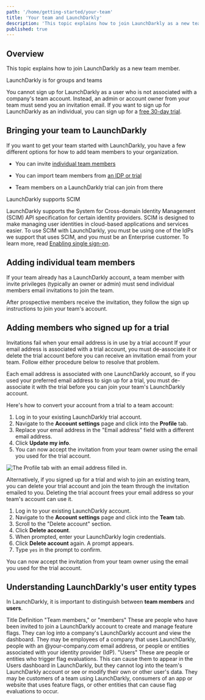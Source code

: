 ```yaml
---
path: '/home/getting-started/your-team'
title: 'Your team and LaunchDarkly'
description: 'This topic explains how to join LaunchDarkly as a new team member.'
published: true
---
```


## Overview

This topic explains how to join LaunchDarkly as a new team member.

<Callout intent="alert">
  <CalloutTitle>LaunchDarkly is for groups and teams</CalloutTitle>
  <CalloutDescription>

You cannot sign up for LaunchDarkly as a user who is not associated with a company's team account. Instead, an admin
or account owner from your team must send you an invitation email. If you want to sign up for LaunchDarkly as an
individual, you can sign up for a [free 30-day trial](https://launchdarkly.com/start-trial/).

  </CalloutDescription>
</Callout> 

## Bringing your team to LaunchDarkly

If you want to get your team started with LaunchDarkly, you have a few different options for how to add team members to your organization.

- You can invite [individual team members](#adding-individual-team-members) 

- You can import team members from [an IDP or trial](#adding-members-who-signed-up-for-a-trial) 

- Team members on a LaunchDarkly trial can join from there

<Callout intent="info">
  <CalloutTitle>LaunchDarkly supports SCIM</CalloutTitle>
  <CalloutDescription>

LaunchDarkly supports the System for Cross-domain Identity Management (SCIM) API specification for certain
identity providers. SCIM is designed to make managing user identities in cloud-based applications and services
easier. To use SCIM with LaunchDarkly, you must be using one of the IdPs we support that uses SCIM, and you must
be an Enterprise customer. To learn more, read [Enabling single sign-on](/home/account-security/sso).

  </CalloutDescription>
</Callout> 

## Adding individual team members

If your team already has a LaunchDarkly account, a team member with invite privileges (typically an owner or admin) must send individual members email invitations to join the team.

After prospective members receive the invitation, they follow the sign up instructions to join your team's account.

## Adding members who signed up for a trial

<Callout intent="warning">
  <CalloutTitle>Invitations fail when your email address is in use by a trial account</CalloutTitle>
  <CalloutDescription>
    If your email address is associated with a trial account, you must de-associate it or delete the trial account
    before you can receive an invitation email from your team. Follow either procedure below to resolve that problem.
  </CalloutDescription>
</Callout> 

Each email address is associated with one LaunchDarkly account, so if you used your preferred email address to sign up for a trial, you must de-associate it with the trial before you can join your team's LaunchDarkly account.

Here's how to convert your account from a trial to a team account:

1. Log in to your existing LaunchDarkly trial account.
2. Navigate to the **Account settings** page and click into the **Profile** tab.
3. Replace your email address in the "Email address" field with a different email address.
4. Click **Update my info**.
5. You can now accept the invitation from your team owner using the email you used for the trial account.

![The Profile tab with an email address filled in.](../../images/account-settings-profile.png) 

Alternatively, if you signed up for a trial and wish to join an existing team, you can delete your trial account and join the team through the invitation emailed to you. Deleting the trial account frees your email address so your team's account can use it.

1. Log in to your existing LaunchDarkly account.
2. Navigate to the **Account settings** page and click into the **Team** tab.
3. Scroll to the "Delete account" section.
4. Click **Delete account**.
5. When prompted, enter your LaunchDarkly login credentials. 
6. Click **Delete account** again. A prompt appears.
7. Type `yes` in the prompt to confirm.

You can now accept the invitation from your team owner using the email you used for the trial account.

## Understanding LaunchDarkly's user entity types

In LaunchDarkly, it is important to distinguish between **team members** and **users**.

<Table>
  <TableHeader>
    <TableHeadCell>Title</TableHeadCell>
    <TableHeadCell>Definition</TableHeadCell>
  </TableHeader>
  <TableBody>
    <TableRow>
      <TableCell>"Team members," or "members"</TableCell>
      <TableCell>
        These are people who have been invited to join a LaunchDarkly account to create and manage feature flags. They
        can log into a company's LaunchDarkly account and view the dashboard. They may be employees of a company that
        uses LaunchDarkly, people with an @your-company.com email address, or people or entities associated with your
        identity provider (IdP).
      </TableCell>
    </TableRow>
    <TableRow>
      <TableCell>"Users"</TableCell>
      <TableCell>
        These are people or entities who trigger flag evaluations. This can cause them to appear in the Users dashboard
        in LaunchDarkly, but they cannot log into the team's LaunchDarkly account or see or modify their own or other
        user's data. They may be customers of a team using LaunchDarkly, consumers of an app or website that uses
        feature flags, or other entities that can cause flag evaluations to occur.
      </TableCell>
    </TableRow>
  </TableBody>
</Table>
